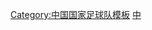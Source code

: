 {{National squad
 | name      = 2000年亚洲杯足球赛中国参赛名单
 | bg        = #EE1C25
 | fg        = yellow
 | bordercolor = yellow
 | country   = CHN
 | team link = 中国国家足球队
 | title     = 中国队参赛名单
 | flag      = the People's Republic of China
 | comp link = 2000年亚洲杯足球赛
 | comp      = 2000年亚洲杯足球赛（殿军）
 | p1        = [[区楚良]]
 | p2        = [[张恩华]]
 | p4        = [[吴承瑛]]
 | p5        = [[范志毅]]
 | p6        = [[李明 (1971年)|李明]]
 | p8        = [[李铁]]
 | p9        = [[马明宇]] <small>([[隊長 (足球)|c]])</small>
 | p10       = [[宿茂臻]]
 | p11       = [[谢晖]]
 | p12       = [[曲圣卿]]
 | p13       = [[陈刚 (足球运动员)|陈刚]]
 | p14       = [[李玮锋]]
 | p15       = [[申思]]
 | p16       = [[徐阳]]
 | p18       = [[李霄鹏]]
 | p19       = [[祁宏]]
 | p20       = [[杨晨 (1974年)|杨晨]]
 | p21       = [[徐云龙]]
 | p22       = [[江津 (足球运动员)|江津]]
 | p23       = [[符宾]]
 | p27       = [[邵佳一]]
 | p29       = [[黄勇 (足球运动员)|黄勇]]
 | coach     = [[维利博尔·米卢蒂诺维奇|-{zh-hans:米卢蒂诺维奇; zh-hk:米路天奴域;}-]]
}}<noinclude>
[[Category:中国国家足球队模板]]
[[Category:中国国家足球队运动员|中]]
</noinclude>